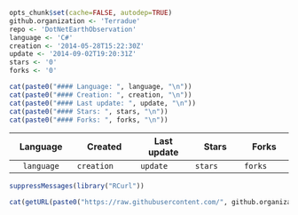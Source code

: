 ```r
opts_chunk$set(cache=FALSE, autodep=TRUE)
github.organization <- 'Terradue'
repo <- 'DotNetEarthObservation'
language <- 'C#'
creation <- '2014-05-28T15:22:30Z'
update <- '2014-09-02T19:20:31Z'
stars <- '0'
forks <- '0'
```
```r

cat(paste0("#### Language: ", language, "\n"))
cat(paste0("#### Creation: ", creation, "\n"))
cat(paste0("#### Last update: ", update, "\n"))
cat(paste0("#### Stars: ", stars, "\n"))
cat(paste0("#### Forks: ", forks, "\n"))

```

|    Language   | Created       | Last update | Stars      | Forks      |
|:-------------:|---------------|-------------|------------|------------|
| `language`    | `creation`    | `update`    | `stars`    | `forks`    |

```r
suppressMessages(library("RCurl"))

cat(getURL(paste0("https://raw.githubusercontent.com/", github.organization, "/", repo, "/master/README.md")))
```

